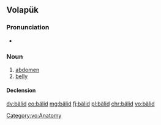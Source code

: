 {{also|balid}}
==Volapük==

===Pronunciation===
* {{IPA|[bɛˈlid]|lang=vo}}

===Noun===
{{vo-noun}}

# [[abdomen]]
# [[belly]]

====Declension====
{{vo-decl-noun}}

[[Category:vo:Anatomy]]

[[dv:bälid]]
[[eo:bälid]]
[[mg:bälid]]
[[fj:bälid]]
[[pl:bälid]]
[[chr:bälid]]
[[vo:bälid]]
